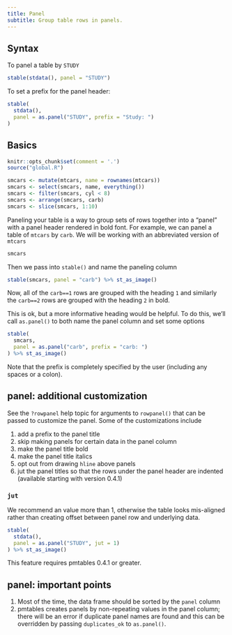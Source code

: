 ```yaml
---
title: Panel
subtitle: Group table rows in panels.
---
```


## Syntax

To panel a table by `STUDY` 

```r
stable(stdata(), panel = "STUDY") 
```

To set a prefix for the panel header:

```r
stable(
  stdata(), 
  panel = as.panel("STUDY", prefix = "Study: ")
)
```


## Basics

```r
knitr::opts_chunk$set(comment = '.')
source("global.R")
```

```r
smcars <- mutate(mtcars, name = rownames(mtcars))
smcars <- select(smcars, name, everything())
smcars <- filter(smcars, cyl < 8)
smcars <- arrange(smcars, carb)
smcars <- slice(smcars, 1:10)
```

Paneling your table is a way to group sets of rows together into a "panel" 
with a panel header rendered in bold font. For example, we can panel a table 
of `mtcars` by `carb`.  We will be working with an abbreviated version of 
`mtcars`

```r
smcars
```

Then we pass into `stable()` and name the paneling column

```r
stable(smcars, panel = "carb") %>% st_as_image()
```

Now, all of the `carb==1` rows are grouped with the heading `1` and similarly 
the `carb==2` rows are grouped with the heading `2` in bold. 

This is ok, but a more informative heading would be helpful. To do this, we'll 
call `as.panel()` to both name the panel column and set some options

```r
stable(
  smcars, 
  panel = as.panel("carb", prefix = "carb: ")
) %>% st_as_image()
```

Note that the prefix is completely specified by the user (including any spaces
or a colon).


## panel: additional customization 

See the `?rowpanel` help topic for arguments to `rowpanel()` that can be passed
to customize the panel.  Some of the customizations include

1. add a prefix to the panel title
1. skip making panels for certain data in the panel column
1. make the panel title bold
1. make the panel title italics
1. opt out from drawing `hline` above panels
1. jut the panel titles so that the rows under the panel header are indented
(available starting with version 0.4.1)

\clearpage

### `jut`

We recommend an value more than 1, otherwise the table looks mis-aligned rather
than creating offset between panel row and underlying data.

```r
stable(
  stdata(), 
  panel = as.panel("STUDY", jut = 1)
) %>% st_as_image()
```

This feature requires pmtables 0.4.1 or greater.

\clearpage

## panel: important points

1. Most of the time, the data frame should be sorted by the `panel` column
1. pmtables creates panels by non-repeating values in the panel column; there 
will be an error if duplicate panel names are found and this can be 
overridden by passing `duplicates_ok` to `as.panel()`.  


\clearpage
